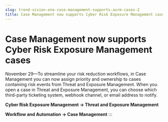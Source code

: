 ```yaml
---
slug: trend-vision-one-case-management-supports-asrm-cases-2
title: Case Management now supports Cyber Risk Exposure Management cases
---
```

# Case Management now supports Cyber Risk Exposure Management cases

November 29—To streamline your risk reduction workflows, in Case Management you can now assign priority and ownership to cases containing risk events from Threat and Exposure Management. When you open a case in Threat and Exposure Management, you can choose which third-party ticketing system, webhook channel, or email address to notify.

**Cyber Risk Exposure Management → Threat and Exposure Management**

**Workflow and Automation → Case Management**
:::
